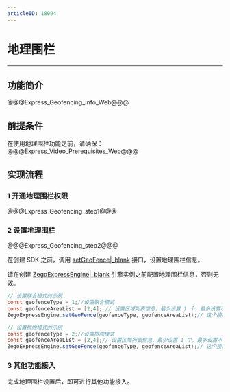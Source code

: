 ```yaml
---
articleID: 18094
---
```

# 地理围栏

- - -

## 功能简介


@@@Express_Geofencing_info_Web@@@

## 前提条件

在使用地理围栏功能之前，请确保：
@@@Express_Video_Prerequisites_Web@@@

## 实现流程

### 1 开通地理围栏权限

@@@Express_Geofencing_step1@@@


### 2 设置地理围栏

@@@Express_Geofencing_step2@@@

在创建 SDK 之前，调用 [setGeoFence\|_blank](@setGeoFence) 接口，设置地理围栏信息。

<div class="mk-warning">

请在创建 [ZegoExpressEngine\|_blank](@-ZegoExpressEngine) 引擎实例之前配置地理围栏信息，否则无效。
</div>


```java
// 设置联合模式的示例
const geofenceType = 1;//设置联合模式
const geofenceAreaList = [2,4]; // 设置区域列表信息，最少设置 1 个，最多设置不得大于 SDK 所支持个数
ZegoExpressEngine.setGeoFence(geofenceType, geofenceAreaList);// 这个接口是静态方法，在 new ZegoExpressEngine 之前调用

// 设置排除模式的示例
const geofenceType = 2;//设置排除模式
const geofenceAreaList = [2,4];// 设置区域列表信息，最少设置 1 个，最多设置不得大于等于 SDK 所支持个数
ZegoExpressEngine.setGeoFence(geofenceType, geofenceAreaList);// 这个接口是静态方法，在 new ZegoExpressEngine 之前调用
```

### 3 其他功能接入

完成地理围栏设置后，即可进行其他功能接入。
